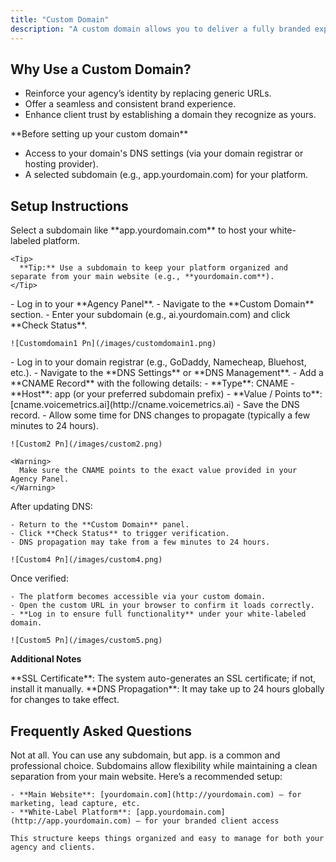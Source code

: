 ```yaml
---
title: "Custom Domain"
description: "A custom domain allows you to deliver a fully branded experience to your clients by hosting the platform under your agency’s domain (e.g., app.youragency.com). This enhances professionalism, builds trust, and keeps your brand at the forefront."
---
```


## **Why Use a Custom Domain?**

- Reinforce your agency’s identity by replacing generic URLs.
- Offer a seamless and consistent brand experience.
- Enhance client trust by establishing a domain they recognize as yours.

<Warning>
  **Before setting up your custom domain**

  - Access to your domain's DNS settings (via your domain registrar or hosting provider).
  - A selected subdomain (e.g., app.yourdomain.com) for your platform.
</Warning>

## **Setup Instructions**

<Steps>
  <Step title="Choose Your Custom Domain" stepNumber={1} titleSize="p">
    Select a subdomain like **app.yourdomain.com** to host your white-labeled platform.

    <Tip>
      **Tip:** Use a subdomain to keep your platform organized and separate from your main website (e.g., **yourdomain.com**).
    </Tip>
  </Step>
  <Step title="Add Your Domain in the Agency Panel" stepNumber={2} titleSize="p">
    - Log in to your **Agency Panel**.
    - Navigate to the **Custom Domain** section.
    - Enter your subdomain (e.g., ai.yourdomain.com) and click **Check Status**.

    ![Customdomain1 Pn](/images/customdomain1.png)
  </Step>
  <Step title="Update DNS Records" stepNumber={3} titleSize="p">
    - Log in to your domain registrar (e.g., GoDaddy, Namecheap, Bluehost, etc.).
    - Navigate to the **DNS Settings** or **DNS Management**.
    - Add a **CNAME Record** with the following details:
      - **Type**: CNAME
      - **Host**: app (or your preferred subdomain prefix)
      - **Value / Points to**: [cname.voicemetrics.ai](http://cname.voicemetrics.ai)
    - Save the DNS record.
    - Allow some time for DNS changes to propagate (typically a few minutes to 24 hours).

    ![Custom2 Pn](/images/custom2.png)

    <Warning>
      Make sure the CNAME points to the exact value provided in your Agency Panel.
    </Warning>
  </Step>
  <Step title="Verify the Domain" stepNumber={4} titleSize="p">
    After updating DNS:

    - Return to the **Custom Domain** panel.
    - Click **Check Status** to trigger verification.
    - DNS propagation may take from a few minutes to 24 hours.

    ![Custom4 Pn](/images/custom4.png)
  </Step>
  <Step title="Go Live with Your Custom Domain" stepNumber={5} titleSize="p">
    Once verified:

    - The platform becomes accessible via your custom domain.
    - Open the custom URL in your browser to confirm it loads correctly.
    - **Log in to ensure full functionality** under your white-labeled domain.

    ![Custom5 Pn](/images/custom5.png)
  </Step>
</Steps>

**Additional Notes**

<Check>
  **SSL Certificate**: The system auto-generates an SSL certificate; if not, install it manually.
</Check>

<Check>
  **DNS Propagation**: It may take up to 24 hours globally for changes to take effect.
</Check>

## **Frequently Asked Questions**

<AccordionGroup>
  <Accordion title="1. Do I have to use app.mydomain.com?">
    Not at all. You can use any subdomain, but app. is a common and professional choice. Subdomains allow flexibility while maintaining a clean separation from your main website.
  </Accordion>
  <Accordion title="2. What’s the best practice for domain usage?">
    Here’s a recommended setup:

    - **Main Website**: [yourdomain.com](http://yourdomain.com) – for marketing, lead capture, etc.
    - **White-Label Platform**: [app.yourdomain.com](http://app.yourdomain.com) – for your branded client access

    This structure keeps things organized and easy to manage for both your agency and clients.
  </Accordion>
</AccordionGroup>